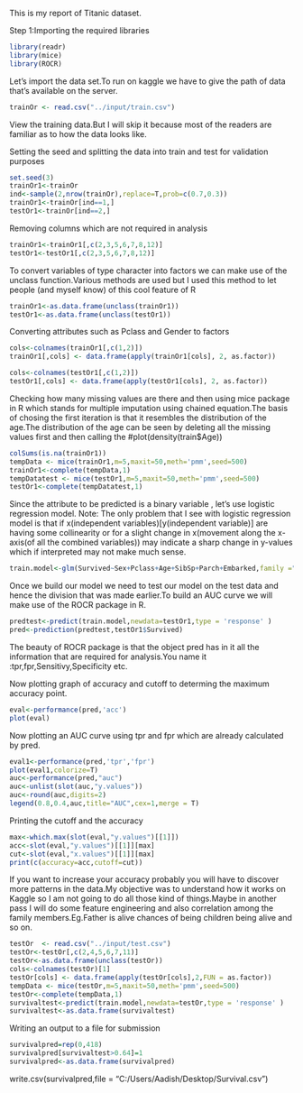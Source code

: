 
This is my report of Titanic dataset.

Step 1:Importing the required libraries

```{r warning=FALSE,message=FALSE}
library(readr)
library(mice)
library(ROCR)
```
Let's import the data set.To run on kaggle we have to give the path of data that's available on the server.
```{r warning=FALSE,message=FALSE}
trainOr <- read.csv("../input/train.csv")
```
View the training data.But I will skip it because most of the readers are familiar as to how the data looks like.

Setting the seed and splitting the data into train and test for validation purposes
```{r warning=FALSE,message=FALSE}
set.seed(3)
trainOr1<-trainOr
ind<-sample(2,nrow(trainOr),replace=T,prob=c(0.7,0.3))
trainOr1<-trainOr[ind==1,]
testOr1<-trainOr[ind==2,]
```

Removing columns which are not required in analysis
```{r warning=FALSE,message=FALSE}
trainOr1<-trainOr1[,c(2,3,5,6,7,8,12)]
testOr1<-testOr1[,c(2,3,5,6,7,8,12)]
```

To convert variables of type character into factors we can make use of the 
unclass function.Various methods are used but I used this method to let people 
(and myself know) of this cool feature of R

```{r warning=FALSE,message=FALSE}
trainOr1<-as.data.frame(unclass(trainOr1))
testOr1<-as.data.frame(unclass(testOr1))

```
Converting attributes such as Pclass and Gender to factors

```{r warning=FALSE,message=FALSE}
cols<-colnames(trainOr1[,c(1,2)])
trainOr1[,cols] <- data.frame(apply(trainOr1[cols], 2, as.factor))

cols<-colnames(testOr1[,c(1,2)])
testOr1[,cols] <- data.frame(apply(testOr1[cols], 2, as.factor))

```

Checking how many missing values are there and then using mice package in R
which stands for multiple imputation using chained equation.The basis of chosing the first iteration is that it resembles the distribution of the age.The distribution of the age can be seen by deleting all the missing values first and then calling the #plot(density(train$Age))

```{r warning=FALSE,message=FALSE}
colSums(is.na(trainOr1))
tempData <- mice(trainOr1,m=5,maxit=50,meth='pmm',seed=500)
trainOr1<-complete(tempData,1)
tempDatatest <- mice(testOr1,m=5,maxit=50,meth='pmm',seed=500)
testOr1<-complete(tempDatatest,1)
```


Since the attribute to be predicted is a binary variable , let's use logistic
regression model.
Note: The only problem that I see with logistic regression model is that
if x(independent variables)[y(independent variable)] are having some collinearity
or for a slight change in x(movement along the x-axis(of all the combined variables)) may indicate a sharp change in y-values which if interpreted may not make much sense.

```{r warning=FALSE,message=FALSE}
train.model<-glm(Survived~Sex+Pclass+Age+SibSp+Parch+Embarked,family ="binomial",data=trainOr1)
```

Once we build our model we need to test our model on the test data and hence the division that was made earlier.To build an AUC curve we will make use of the
ROCR package in R.

```{r warning=FALSE,message=FALSE}
predtest<-predict(train.model,newdata=testOr1,type = 'response' )
pred<-prediction(predtest,testOr1$Survived)
```
The beauty of ROCR package is that the object pred has in it all the information that are required for analysis.You name it :tpr,fpr,Sensitivy,Specificity etc.

Now plotting graph of accuracy and cutoff to determing the maximum accuracy point.

```{r warning=FALSE,message=FALSE}
eval<-performance(pred,'acc')
plot(eval)
```
Now plotting an AUC curve using tpr and fpr which are already calculated by pred.


```{r warning=FALSE,message=FALSE}
eval1<-performance(pred,'tpr','fpr')
plot(eval1,colorize=T)
auc<-performance(pred,"auc")
auc<-unlist(slot(auc,"y.values"))
auc<-round(auc,digits=2)
legend(0.8,0.4,auc,title="AUC",cex=1,merge = T)
```

Printing the cutoff and the accuracy


```{r warning=FALSE,message=FALSE}
max<-which.max(slot(eval,"y.values")[[1]])
acc<-slot(eval,"y.values")[[1]][max]
cut<-slot(eval,"x.values")[[1]][max]
print(c(accuracy=acc,cutoff=cut))

```
If you want to increase your accuracy probably you will have to discover more patterns in the data.My objective was to understand how it works on Kaggle so I am not going to do all those kind of things.Maybe in another pass I will do some feature engineering and also correlation among the family members.Eg.Father is alive chances of being children being alive and so on.


```{r warning=FALSE,message=FALSE}
testOr  <- read.csv("../input/test.csv")
testOr<-testOr[,c(2,4,5,6,7,11)]
testOr<-as.data.frame(unclass(testOr))
cols<-colnames(testOr)[1]
testOr[cols] <- data.frame(apply(testOr[cols],2,FUN = as.factor))
tempData <- mice(testOr,m=5,maxit=50,meth='pmm',seed=500)
testOr<-complete(tempData,1)
survivaltest<-predict(train.model,newdata=testOr,type = 'response' )
survivaltest<-as.data.frame(survivaltest)

```


Writing an output to a file for submission

```{r warning=FALSE,message=FALSE}
survivalpred=rep(0,418)
survivalpred[survivaltest>0.64]=1
survivalpred<-as.data.frame(survivalpred)

```
write.csv(survivalpred,file = "C:/Users/Aadish/Desktop/Survival.csv")








